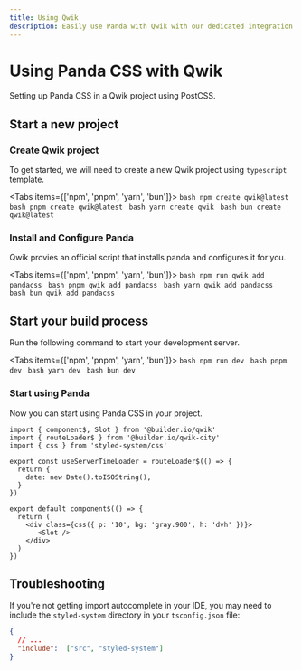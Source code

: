 ```yaml
---
title: Using Qwik
description: Easily use Panda with Qwik with our dedicated integration.
---
```


# Using Panda CSS with Qwik

Setting up Panda CSS in a Qwik project using PostCSS.

## Start a new project

<Steps>

### Create Qwik project

To get started, we will need to create a new Qwik project using `typescript` template.

<Tabs items={['npm', 'pnpm', 'yarn', 'bun']}>
  <Tab>
    ```bash
    npm create qwik@latest
    ```
  </Tab>
  <Tab>
    ```bash
    pnpm create qwik@latest
    ```
  </Tab>
  <Tab>
    ```bash
    yarn create qwik
    ```
  </Tab>
  <Tab>
    ```bash
    bun create qwik@latest
    ```
  </Tab>
</Tabs>


### Install and Configure Panda

Qwik provies an official script that installs panda and configures it for you.

<Tabs items={['npm', 'pnpm', 'yarn', 'bun']}>
  <Tab>
    ```bash
    npm run qwik add pandacss
    ```
  </Tab>
  <Tab>
    ```bash
    pnpm qwik add pandacss
    ```
  </Tab>
  <Tab>
    ```bash
    yarn qwik add pandacss
    ```
  </Tab>
  <Tab>
    ```bash
    bun qwik add pandacss
    ```
  </Tab>
</Tabs>

## Start your build process

Run the following command to start your development server.

<Tabs items={['npm', 'pnpm', 'yarn', 'bun']}>
  <Tab>
    ```bash
    npm run dev
    ```
  </Tab>
  <Tab>
    ```bash
    pnpm dev
    ```
  </Tab>
  <Tab>
    ```bash
    yarn dev
    ```
  </Tab>
  <Tab>
    ```bash
    bun dev
    ```
  </Tab>
</Tabs>

### Start using Panda

Now you can start using Panda CSS in your project.

```tsx filename="src/routes/layout.tsx"
import { component$, Slot } from '@builder.io/qwik'
import { routeLoader$ } from '@builder.io/qwik-city'
import { css } from 'styled-system/css'

export const useServerTimeLoader = routeLoader$(() => {
  return {
    date: new Date().toISOString(),
  }
})

export default component$(() => {
  return (
    <div class={css({ p: '10', bg: 'gray.900', h: 'dvh' })}>
       <Slot />
    </div>
  )
})
```

</Steps>

## Troubleshooting

If you're not getting import autocomplete in your IDE, you may need to include the `styled-system` directory in your `tsconfig.json` file:

```json filename="tsconfig.json"
{
  // ...
  "include":  ["src", "styled-system"]
}
```

